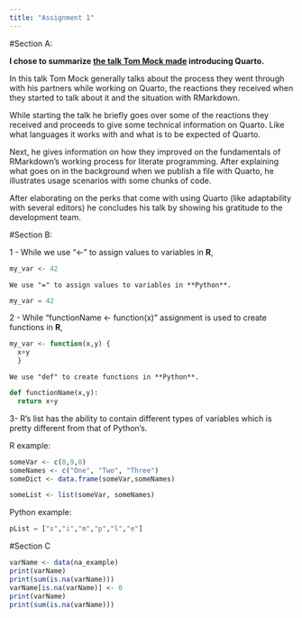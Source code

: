 ```yaml
---
title: "Assignment 1"
---
```

#Section A:

**I chose to summarize [the talk Tom Mock made](https://www.youtube.com/watch?v=mrvhk2XUfWo) introducing Quarto.**

In this talk Tom Mock generally talks about the process they went through with his partners while working on Quarto, the reactions they received when they started to talk about it and the situation with RMarkdown.

While starting the talk he briefly goes over some of the reactions they received and proceeds to give some technical information on Quarto. Like what languages it works with and what is to be expected of Quarto.

Next, he gives information on how they improved on the fundamentals of RMarkdown's working process for literate programming. After explaining what goes on in the background when we publish a file with Quarto, he illustrates usage scenarios with some chunks of code.

After elaborating on the perks that come with using Quarto (like adaptability with several editors) he concludes his talk by showing his gratitude to the development team.

#Section B:

1 - While we use "<-" to assign values to variables in     **R**,

```r
my_var <- 42
```

    We use "=" to assign values to variables in **Python**.
    
```python
my_var = 42
```

2 - While "functionName <- function(x)" assignment is used to create functions in **R**,

```r
my_var <- function(x,y) {
  x+y
  }
```
    
    We use "def" to create functions in **Python**.
    
```python
def functionName(x,y):
  return x+y
```

3- R's list has the ability to contain different types of variables which is pretty different from that of Python's.

R example:
```r
someVar <- c(8,9,0)
someNames <- c("One", "Two", "Three")
someDict <- data.frame(someVar,someNames)

someList <- list(someVar, someNames)
```
    
Python example:

```python
pList = ["s","i","m","p","l","e"]
```

#Section C

```r
varName <- data(na_example)
print(varName)
print(sum(is.na(varName)))
varName[is.na(varName)] <- 0
print(varName)
print(sum(is.na(varName)))
```